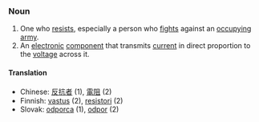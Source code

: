 ===Noun===

# One who [[resist]]s, especially a person who [[fight]]s against an [[occupy]]ing [[army]].
# An [[electronic]] [[component]] that transmits [[current]] in direct proportion to the [[voltage]] across it.

====Translation====
*Chinese: [[反抗]][[者]] (1), [[電阻]] (2)
*Finnish: [[vastus]] (2), [[resistori]] (2)
*Slovak: [[odporca]] (1), [[odpor]] (2)
